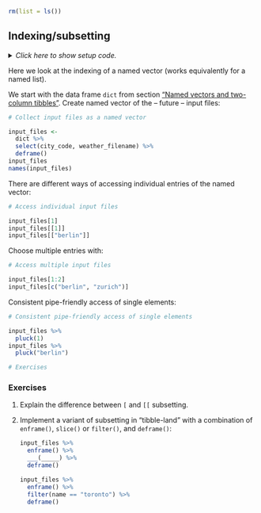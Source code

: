 ```r
rm(list = ls())
```

## Indexing/subsetting {#indexing}

<details><summary>*Click here to show setup code.*</summary>
```r
### Indexing/subsetting

```
```r
library(tidyverse)
library(here)

dict <- readxl::read_excel(here("data/cities.xlsx"))
```
</details>

Here we look at the indexing of a named vector (works equivalently for a named list).

We start with the data frame `dict` from section ["Named vectors and two-column tibbles"](#names).
Create named vector of the -- future -- input files:

```r
# Collect input files as a named vector
```
```r
input_files <-
  dict %>%
  select(city_code, weather_filename) %>%
  deframe()
input_files
names(input_files)
```

There are different ways of accessing individual entries of the named vector:

```r
# Access individual input files
```
```r
input_files[1]
input_files[[1]]
input_files[["berlin"]]
```

Choose multiple entries with:

```r
# Access multiple input files
```
```r
input_files[1:2]
input_files[c("berlin", "zurich")]
```

Consistent pipe-friendly access of single elements:

```r
# Consistent pipe-friendly access of single elements
```
```r
input_files %>% 
  pluck(1)
input_files %>% 
  pluck("berlin")
```

```r
# Exercises
```

### Exercises

1. Explain the difference between `[` and `[[` subsetting.

1. Implement a variant of subsetting in "tibble-land" with a combination of `enframe()`, `slice()` or `filter()`, and `deframe()`:
    
    ```r
    input_files %>%
      enframe() %>% 
      ___(_____) %>% 
      deframe()
    ```
    
    ```r
    input_files %>%
      enframe() %>% 
      filter(name == "toronto") %>% 
      deframe()
    ```
    

